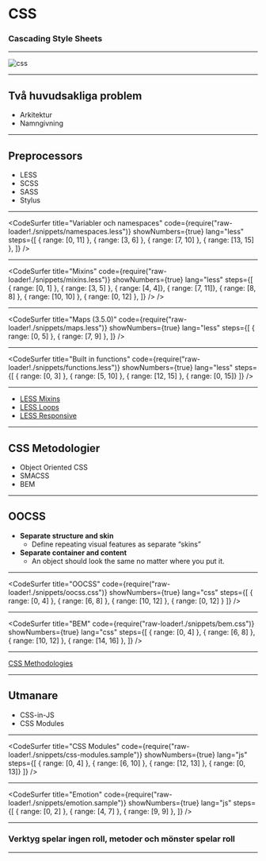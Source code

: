 
<Head>
  <title>CSS</title>
</Head>

# CSS
### **Cascading** Style Sheets

---


![css](images/css.png)

---

## Två huvudsakliga problem

* Arkitektur
* Namngivning

---

## Preprocessors

* LESS
* SCSS 
* SASS
* Stylus

---

<CodeSurfer
  title="Variabler och namespaces"
  code={require("raw-loader!./snippets/namespaces.less")}
  showNumbers={true}
  lang="less"
  steps={[
    { range: [0, 11] },
    { range: [3, 6] },
    { range: [7, 10] },
    { range: [13, 15] },
  ]}
/>

---

<CodeSurfer
  title="Mixins"
  code={require("raw-loader!./snippets/mixins.less")}
  showNumbers={true}
  lang="less"
  steps={[
    { range: [0, 1] },
    { range: [3, 5] },
    { range: [4, 4]},
    { range: [7, 11]},
    { range: [8, 8] },
    { range: [10, 10] },
    { range: [0, 12] },
  ]}
/>
/>

---

<CodeSurfer
  title="Maps (3.5.0)"
  code={require("raw-loader!./snippets/maps.less")}
  showNumbers={true}
  lang="less"
  steps={[
    { range: [0, 5] },
    { range: [7, 9] },
  ]}
/>

---

<CodeSurfer
  title="Built in functions"
  code={require("raw-loader!./snippets/functions.less")}
  showNumbers={true}
  lang="less"
  steps={[
    { range: [0, 3] },
    { range: [5, 10] },
    { range: [12, 15] },
    { range: [0, 15]}
  ]}
/>

---

- [LESS Mixins](https://codepen.io/jesperorb/pen/RvRydy)
- [LESS Loops](https://codepen.io/jesperorb/pen/zeBLLb)
- [LESS Responsive](https://codepen.io/jesperorb/pen/OdRjPg)

---

## CSS Metodologier

- Object Oriented CSS
- SMACSS
- BEM

---

## OOCSS

- **Separate structure and skin**
  - Define repeating visual features as separate “skins”
- **Separate container and content**
  -  An object should look the same no matter where you put it.

---

<CodeSurfer
  title="OOCSS"
  code={require("raw-loader!./snippets/oocss.css")}
  showNumbers={true}
  lang="css"
  steps={[
    { range: [0, 4] },
    { range: [6, 8] },
    { range: [10, 12] },
    { range: [0, 12] }
  ]}
/>

---

<CodeSurfer
  title="BEM"
  code={require("raw-loader!./snippets/bem.css")}
  showNumbers={true}
  lang="css"
  steps={[
    { range: [0, 4] },
    { range: [6, 8] },
    { range: [10, 12] },
    { range: [14, 16] },
  ]}
/>

---

[CSS Methodologies](https://codepen.io/hidanielle/post/css-methodologies-naming-conventions-and-file-structures)

---

## Utmanare

* CSS-in-JS
* CSS Modules

---

<CodeSurfer
  title="CSS Modules"
  code={require("raw-loader!./snippets/css-modules.sample")}
  showNumbers={true}
  lang="js"
  steps={[
    { range: [0, 4] },
    { range: [6, 10] },
    { range: [12, 13] },
    { range: [0, 13]}
  ]}
/>

---

<CodeSurfer
  title="Emotion"
  code={require("raw-loader!./snippets/emotion.sample")}
  showNumbers={true}
  lang="js"
  steps={[
    { range: [0, 2] },
    { range: [4, 7] },
    { range: [9, 9] },
  ]}
/>

---

### Verktyg spelar ingen roll, metoder och mönster spelar roll

---